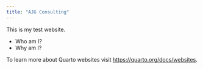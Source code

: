 ```yaml
---
title: "AJG Consulting"
---
```


This is my test website.

* Who am I?
* Why am I?


To learn more about Quarto websites visit <https://quarto.org/docs/websites>.
